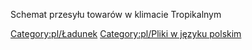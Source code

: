 Schemat przesyłu towarów w klimacie Tropikalnym
[[Category:pl/Ładunek]]
[[Category:pl/Pliki w języku polskim]]